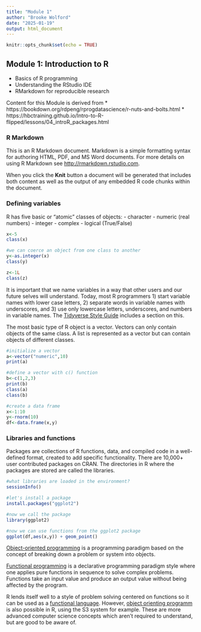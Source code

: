 ```yaml
---
title: "Module 1"
author: "Brooke Wolford"
date: "2025-01-19"
output: html_document
---
```


```r
knitr::opts_chunk$set(echo = TRUE)
```

## Module 1: Introduction to R

* Basics of R programming
* Understanding the RStudio IDE
* RMarkdown for reproducible research

Content for this Module is derived from
* https://bookdown.org/rdpeng/rprogdatascience/r-nuts-and-bolts.html
* https://hbctraining.github.io/Intro-to-R-flipped/lessons/04_introR_packages.html

### R Markdown
This is an R Markdown document. Markdown is a simple formatting syntax for authoring HTML, PDF, and MS Word documents. For more details on using R Markdown see <http://rmarkdown.rstudio.com>.

When you click the **Knit** button a document will be generated that includes both content as well as the output of any embedded R code chunks within the document. 

### Defining variables
R has five basic or “atomic” classes of objects:
- character
- numeric (real numbers)
- integer
- complex
- logical (True/False)

```r

x<-5
class(x)

#we can coerce an object from one class to another
y<-as.integer(x)
class(y)

z<-1L
class(z)
```

It is important that we name variables in a way that other users and our future selves will understand.  Today, most R programmers 1) start variable names with lower case letters, 2) separate words in variable names with underscores, and 3) use only lowercase letters, underscores, and numbers in variable names. The [Tidyverse Style Guide](https://style.tidyverse.org/syntax.html) includes a section on this.

The most basic type of R object is a vector. Vectors can only contain objects of the same class. A list is represented as a vector but can contain objects of different classes.

```r

#initialize a vector
a<-vector("numeric",10)
print(a)

#define a vector with c() function
b<-c(1,2,3)
print(b)
class(a)
class(b)

#create a data frame
x<-1:10
y<-rnorm(10)
df<-data.frame(x,y)

```


### Libraries and functions
Packages are collections of R functions, data, and compiled code in a well-defined format, created to add specific functionality. There are 10,000+ user contributed packages on CRAN. The directories in R where the packages are stored are called the libraries.

```r

#what libraries are loaded in the environment?
sessionInfo()

#let's install a package
install.packages("ggplot2")

#now we call the package
library(ggplot2)

#now we can use functions from the ggplot2 package
ggplot(df,aes(x,y)) + geom_point()

```

[Object-oriented programming](https://www.turing.com/kb/object-oriented-programming-help-the-developers-to-code-better) is a programming paradigm based on the concept of breaking down a problem or system into objects.

[Functional programming](https://www.turing.com/kb/introduction-to-functional-programming) is a declarative programming paradigm style where one applies pure functions in sequence to solve complex problems. Functions take an input value and produce an output value without being affected by the program.

R lends itself well to a style of problem solving centered on functions so it can be used as a [functional language](https://adv-r.hadley.nz/oo.html). However, [object orienting programm](https://adv-r.hadley.nz/oo.html) is also possible in R, using the S3 system for example. These are more advanced computer science concepts which aren't required to understand, but are good to be aware of.



